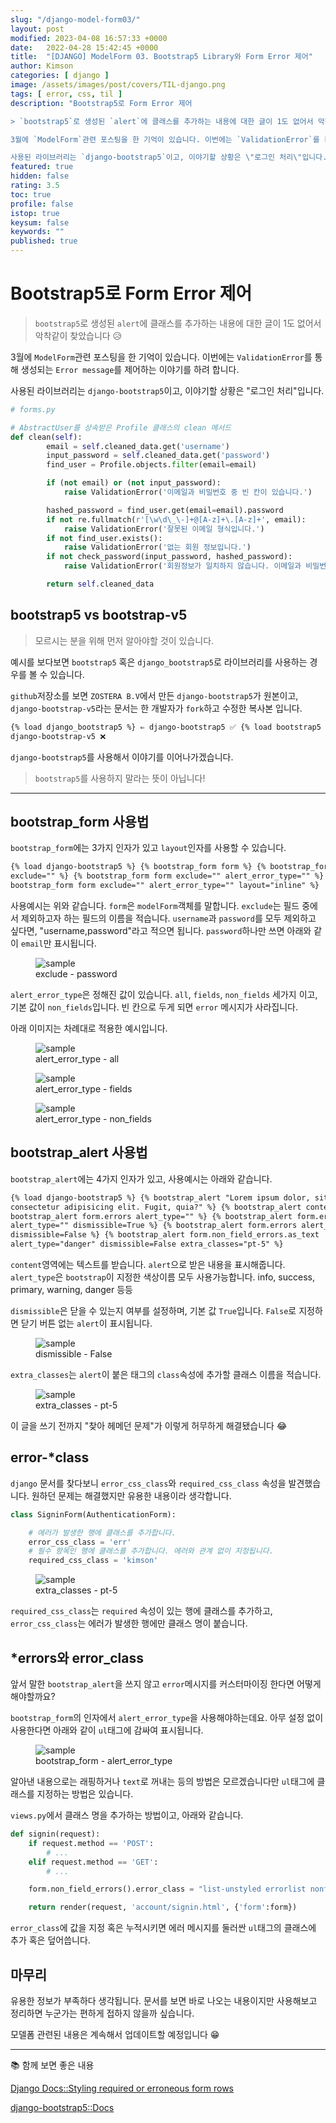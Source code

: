 ```yaml
---
slug: "/django-model-form03/"
layout: post
modified: 2023-04-08 16:57:33 +0000
date:   2022-04-28 15:42:45 +0000
title:  "[DJANGO] ModelForm 03. Bootstrap5 Library와 Form Error 제어"
author: Kimson
categories: [ django ]
image: /assets/images/post/covers/TIL-django.png
tags: [ error, css, til ]
description: "Bootstrap5로 Form Error 제어

> `bootstrap5`로 생성된 `alert`에 클래스를 추가하는 내용에 대한 글이 1도 없어서 악착같이 찾았습니다 😥

3월에 `ModelForm`관련 포스팅을 한 기억이 있습니다. 이번에는 `ValidationError`를 통해 생성되는 `Error message`를 제어하는 이야기를 하려 합니다.

사용된 라이브러리는 `django-bootstrap5`이고, 이야기할 상황은 \"로그인 처리\"입니다."
featured: true
hidden: false
rating: 3.5
toc: true
profile: false
istop: true
keysum: false
keywords: ""
published: true
---
```


# Bootstrap5로 Form Error 제어

> `bootstrap5`로 생성된 `alert`에 클래스를 추가하는 내용에 대한 글이 1도 없어서 악착같이 찾았습니다 😥

3월에 `ModelForm`관련 포스팅을 한 기억이 있습니다. 이번에는 `ValidationError`를 통해 생성되는 `Error message`를 제어하는 이야기를 하려 합니다.

사용된 라이브러리는 `django-bootstrap5`이고, 이야기할 상황은 "로그인 처리"입니다.

```python
# forms.py

# AbstractUser를 상속받은 Profile 클래스의 clean 메서드
def clean(self):
        email = self.cleaned_data.get('username')
        input_password = self.cleaned_data.get('password')
        find_user = Profile.objects.filter(email=email)

        if (not email) or (not input_password):
            raise ValidationError('이메일과 비밀번호 중 빈 칸이 있습니다.')

        hashed_password = find_user.get(email=email).password
        if not re.fullmatch(r'[\w\d\_\-]+@[A-z]+\.[A-z]+', email):
            raise ValidationError('잘못된 이메일 형식입니다.')
        if not find_user.exists():
            raise ValidationError('없는 회원 정보입니다.')
        if not check_password(input_password, hashed_password):
            raise ValidationError('회원정보가 일치하지 않습니다. 이메일과 비밀번호를 확인하세요.')

        return self.cleaned_data
```

## bootstrap5 vs bootstrap-v5

> 모르시는 분을 위해 먼저 알아야할 것이 있습니다.

예시를 보다보면 `bootstrap5` 혹은 `django_bootstrap5`로 라이브러리를 사용하는 경우를 볼 수 있습니다.

`github`저장소를 보면 `ZOSTERA B.V`에서 만든 `django-bootstrap5`가 원본이고, `django-bootstrap-v5`라는 문서는 한 개발자가 `fork`하고 수정한 복사본 입니다.

```html
{% load django_bootstrap5 %} ⇐ django-bootstrap5 ✅ {% load bootstrap5 %} ⇐
django-bootstrap-v5 ❌
```

`django-bootstrap5`를 사용해서 이야기를 이어나가겠습니다.

> `bootstrap5`를 사용하지 말라는 뜻이 아닙니다!

---

## bootstrap_form 사용법

`bootstrap_form`에는 3가지 인자가 있고 `layout`인자를 사용할 수 있습니다.

```html
{% load django-bootstrap5 %} {% bootstrap_form form %} {% bootstrap_form form
exclude="" %} {% bootstrap_form form exclude="" alert_error_type="" %} {%
bootstrap_form form exclude="" alert_error_type="" layout="inline" %}
```

사용예시는 위와 같습니다. `form`은 `modelForm`객체를 말합니다. `exclude`는 필드 중에서 제외하고자 하는 필드의 이름을 적습니다. `username`과 `password`를 모두 제외하고 싶다면, "username,password"라고 적으면 됩니다. `password`하나만 쓰면 아래와 같이 `email`만 표시됩니다.

<figure className='text-center'>
  <span className='w-inline-block'>
    <img
      src='https://user-images.githubusercontent.com/71887242/165701707-5c4fa5f5-5207-4000-b289-9c795bdce814.png'
      alt='sample'
      title='sample'
    />
    <figcaption>exclude - password</figcaption>
  </span>
</figure>

`alert_error_type`은 정해진 값이 있습니다. `all`, `fields`, `non_fields` 세가지 이고, 기본 값이 `non_fields`입니다. 빈 칸으로 두게 되면 `error` 메시지가 사라집니다.

아래 이미지는 차례대로 적용한 예시입니다.

<figure className='text-center'>
  <span className='w-inline-block'>
    <img
      src='https://user-images.githubusercontent.com/71887242/165687894-ca2114fa-8bca-4063-949e-99c075231a35.png'
      alt='sample'
      title='sample'
    />
    <figcaption>alert_error_type - all</figcaption>
  </span>
</figure>

<figure className='text-center'>
  <span className='w-inline-block'>
    <img
      src='https://user-images.githubusercontent.com/71887242/165688025-ea624d1d-20ac-4c85-8f09-2d2eaee42373.png'
      alt='sample'
      title='sample'
    />
    <figcaption>alert_error_type - fields</figcaption>
  </span>
</figure>

<figure className='text-center'>
  <span className='w-inline-block'>
    <img
      src='https://user-images.githubusercontent.com/71887242/165688163-cd740007-e676-46b6-8a08-cc8da6e053ce.png'
      alt='sample'
      title='sample'
    />
    <figcaption>alert_error_type - non_fields</figcaption>
  </span>
</figure>

## bootstrap_alert 사용법

`bootstrap_alert`에는 4가지 인자가 있고, 사용예시는 아래와 같습니다.

```html
{% load django-bootstrap5 %} {% bootstrap_alert "Lorem ipsum dolor, sit amet
consectetur adipisicing elit. Fugit, quia?" %} {% bootstrap_alert content %} {%
bootstrap_alert form.errors alert_type="" %} {% bootstrap_alert form.errors
alert_type="" dismissible=True %} {% bootstrap_alert form.errors alert_type=""
dismissible=False %} {% bootstrap_alert form.non_field_errors.as_text
alert_type="danger" dismissible=False extra_classes="pt-5" %}
```

`content`영역에는 텍스트를 받습니다. `alert`으로 받은 내용을 표시해줍니다. `alert_type`은 `bootstrap`이 지정한 색상이름 모두 사용가능합니다. info, success, primary, warning, danger 등등

`dismissible`은 닫을 수 있는지 여부를 설정하며, 기본 값 `True`입니다. `False`로 지정하면 닫기 버튼 없는 `alert`이 표시됩니다.

<figure className='text-center'>
  <span className='w-inline-block'>
    <img
      src='https://user-images.githubusercontent.com/71887242/165704520-df4c0a8f-3ea5-4443-ae23-749370e84d28.png'
      alt='sample'
      title='sample'
    />
    <figcaption>dismissible - False</figcaption>
  </span>
</figure>

`extra_classes`는 `alert`이 붙은 태그의 `class`속성에 추가할 클래스 이름을 적습니다.

<figure className='text-center'>
  <span className='w-inline-block'>
    <img
      src='https://user-images.githubusercontent.com/71887242/165705065-919d9237-89b2-4954-81fc-85d459046975.png'
      alt='sample'
      title='sample'
    />
    <figcaption>extra_classes - pt-5</figcaption>
  </span>
</figure>

이 글을 쓰기 전까지 "찾아 헤메던 문제"가 이렇게 허무하게 해결됐습니다 😂

## error-\*class

`django` 문서를 찾다보니 `error_css_class`와 `required_css_class` 속성을 발견했습니다. 원하던 문제는 해결했지만 유용한 내용이라 생각합니다.

```python
class SigninForm(AuthenticationForm):

    # 에러가 발생한 행에 클래스를 추가합니다.
    error_css_class = 'err'
    # 필수 항목인 행에 클래스를 추가합니다. 에러와 관계 없이 지정됩니다.
    required_css_class = 'kimson'
```

<figure className='text-center'>
  <span className='w-inline-block'>
    <img
      src='https://user-images.githubusercontent.com/71887242/165706663-b700a572-b815-4278-aae3-d44b2f79a627.png'
      alt='sample'
      title='sample'
    />
    <figcaption>extra_classes - pt-5</figcaption>
  </span>
</figure>

`required_css_class`는 `required` 속성이 있는 행에 클래스를 추가하고, `error_css_class`는 에러가 발생한 행에만 클래스 명이 붙습니다.

## \*errors와 error_class

앞서 말한 `bootstrap_alert`을 쓰지 않고 `error`메시지를 커스터마이징 한다면 어떻게 해야할까요?

`bootstrap_form`의 인자에서 `alert_error_type`을 사용해야하는데요. 아무 설정 없이 사용한다면 아래와 같이 `ul`태그에 감싸여 표시됩니다.

<figure className='text-center'>
  <span className='w-inline-block'>
    <img
      src='https://user-images.githubusercontent.com/71887242/165708132-21c68685-01bb-40e8-ad88-97eaee001a85.png'
      alt='sample'
      title='sample'
    />
    <figcaption>bootstrap_form - alert_error_type</figcaption>
  </span>
</figure>

알아낸 내용으로는 래핑하거나 `text`로 꺼내는 등의 방법은 모르겠습니다만 `ul`태그에 클래스를 지정하는 방법은 있습니다.

`views.py`에서 클래스 명을 추가하는 방법이고, 아래와 같습니다.

```python
def signin(request):
    if request.method == 'POST':
        # ...
    elif request.method == 'GET':
        # ...

    form.non_field_errors().error_class = "list-unstyled errorlist nonfield"

    return render(request, 'account/signin.html', {'form':form})
```

`error_class`에 값을 지정 혹은 누적시키면 에러 메시지를 둘러싼 `ul`태그의 클래스에 추가 혹은 덮어씁니다.

## 마무리

유용한 정보가 부족하다 생각됩니다. 문서를 보면 바로 나오는 내용이지만 사용해보고 정리하면 누군가는 편하게 접하지 않을까 싶습니다.

모델폼 관련된 내용은 계속해서 업데이트할 예정입니다 😁

---

📚 함께 보면 좋은 내용

[Django Docs::Styling required or erroneous form rows](https://docs.djangoproject.com/en/4.0/ref/forms/api/#django.forms.ErrorList.error_class)

[django-bootstrap5::Docs](https://django-bootstrap5.readthedocs.io/en/latest/templatetags.html#bootstrap-form)
